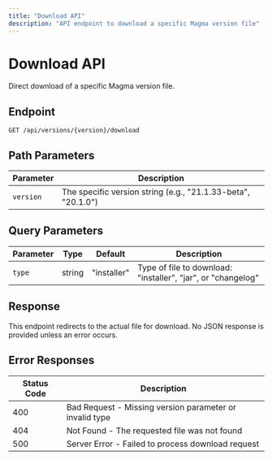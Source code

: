 ```yaml
---
title: "Download API"
description: "API endpoint to download a specific Magma version file"
---
```


# Download API

Direct download of a specific Magma version file.

## Endpoint

```
GET /api/versions/{version}/download
```

## Path Parameters

| Parameter | Description |
|-----------|-------------|
| `version` | The specific version string (e.g., "21.1.33-beta", "20.1.0") |

## Query Parameters

| Parameter | Type | Default | Description |
|-----------|------|---------|-------------|
| `type` | string | "installer" | Type of file to download: "installer", "jar", or "changelog" |

## Response

This endpoint redirects to the actual file for download. No JSON response is provided unless an error occurs.

## Error Responses

| Status Code | Description |
|-------------|-------------|
| 400 | Bad Request - Missing version parameter or invalid type |
| 404 | Not Found - The requested file was not found |
| 500 | Server Error - Failed to process download request |

